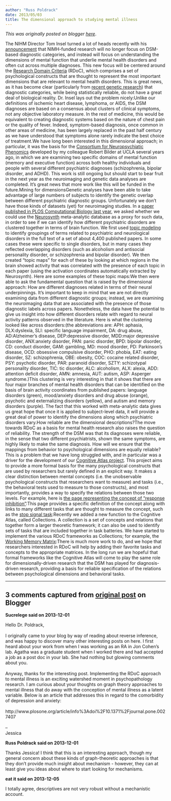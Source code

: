 ```yaml
---
author: "Russ Poldrack"
date: 2013/05/03
title: The dimensional approach to studying mental illness
---
```


*This was originally posted on blogger [here](https://russpoldrack.blogspot.com/2013/05/the-dimensional-approach-to-studying.html)*.

The NIHM Director Tom Insel turned a lot of heads recently with his [announcement](http://www.nimh.nih.gov/about/director/2013/transforming-diagnosis.shtml) that NIMH-funded research will no longer focus on DSM-based diagnostic categories, and instead will focus on understanding the dimensions of mental function that underlie mental health disorders and often cut across multiple diagnoses.  This new focus will be centered around the [Research Domain Criteria](http://www.nimh.nih.gov/research-funding/rdoc/nimh-research-domain-criteria-rdoc.shtml) (RDoC), which comprises a set of psychological constructs that are thought to represent the most important dimensions that are relevant to mental health disorders. This is great news, as it has become clear (particularly from [recent genetic research](http://www.thelancet.com/journals/lancet/article/PIIS0140-6736(12)62129-1/abstract)) that diagnostic categories, while being statistically reliable, do not have a great deal of biological reality. Dr. Insel lays out the problem nicely:Unlike our definitions of ischemic heart disease, lymphoma, or AIDS, the DSM diagnoses are based on a consensus about clusters of clinical symptoms, not any objective laboratory measure. In the rest of medicine, this would be equivalent to creating diagnostic systems based on the nature of chest pain or the quality of fever. Indeed, symptom-based diagnosis, once common in other areas of medicine, has been largely replaced in the past half century as we have understood that symptoms alone rarely indicate the best choice of treatment.We have long been interested in this dimensional approach; in particular, it was the basis for the [Consortium for Neuropsychiatic Phenomics](http://www.phenomics.ucla.edu/) developed by my colleague Robert Bilder at UCLA several years ago, in which we are examining two specific domains of mental function (memory and executive function) across both healthy individuals and people with several different psychiatric diagnoses (schizophrenia, bipolar disorder, and ADHD).  This work is still ongoing but should start to bear fruit in the next year as the neuroimaging and genetic data analyses are completed.  It's great news that more work like this will be funded in the future.Mining for dimensionsGenetic analyses have been able to take advantage of large numbers of subjects to identify the genetic overlap between different psychiatric diagnostic groups.  Unfortunately we don't have those kinds of datasets (yet) for neuroimaging studies.  In a [paper published in PLOS Computational Biology last year](http://www.ploscompbiol.org/article/info%3Adoi%2F10.1371%2Fjournal.pcbi.1002707), we asked whether we could use the [Neurosynth](http://www.neurosynth.org/) meta-analytic database as a proxy for such data, in order to see if we can identify how different psychiatric disorders are clustered together in terms of brain function.  We first used [topic modeling](http://mallet.cs.umass.edu/topics.php) to identify groupings of terms related to psychiatric and neurological disorders in the full text of a set of about 4,400 published papers.  In some cases these were specific to single disorders, but in many cases they reflected overlapping disorders (such as alcoholism and antisocial personality disorder, or schizophrenia and bipolar disorder).  We then created "topic maps" for each of these by looking at which regions in the brain showed activity that was correlated with the presence of each topic in each paper (using the activation coordinates automatically extracted by Neurosynth).  Here are some examples of these topic maps:We then were able to ask the fundamental question that is raised by the dimensional approach: How are different diagnoses related in terms of their neural underpinnings.  It's important to keep in mind that we are not directly examining data from different diagnostic groups; instead, we are examining the neuroimaging data that are associated with the presence of those diagnostic labels across papers.  Nonetheless, the data have the potential to give us insight into how different disorders relate with regard to neural activity patterns observed in the literature.  Here is what the clustering looked like across disorders:(the abbreviations are: APH: aphasia, DLX:dyslexia, SLI: specific language impairment, DA: drug abuse, AD:Alzheimer's disease, DEP:depressive disorder, MDD:major depressive disorder, ANX:anxiety disorder, PAN: panic disorder, BPD: bipolar disorder, CD: conduct disorder, GAM: gambling, MD: mood disorder, PD: Parkinson's disease, OCD: obsessive compulsive disorder, PHO: phobia, EAT: eating disorder, SZ: schizophrenia, OBE: obesity, COC: cocaine related disorder, PSY: psychotic disorder, PAR: paranoid disorder, SZTY: schizotypal personality disorder, TIC: tic disorder, ALC: alcoholism, ALX: alexia, ADD: attention deficit disorder, AMN: amnesia, AUT: autism, ASP: Asperger syndrome.)This clustering is very interesting in that it shows that there are four major branches of mental health disorders that can be identified on the basis of brain activity coordinates from published papers: language disorders (green), mood/anxiety disorders and drug abuse (orange), psychotic and externalizing disorders (yellow), and autism and memory disorders (purple).  The fact that this worked with meta-analytic data gives us great hope that once it is applied to subject-level data, it will provide a great deal of power to identify the dimensions along which psychiatric disorders vary.How reliable are the dimensional descriptions?The move towards RDoC as a basis for mental health research also raises the question of reliability.  The strength of the DSM was that its diagnoses were reliable, in the sense that two different psychiatrists, shown the same symptoms, are highly likely to make the same diagnosis.  How will we ensure that the mappings from behavior to psychological dimensions are equally reliable?  This is a problem that we have long struggled with, and in particular was a driver for the development of our [Cognitive Atlas project](http://www.cognitiveatlas.org/).  This project aims to provide a more formal basis for the many psychological constructs that are used by researchers but rarely defined in an explicit way.  It makes a clear distinction between mental concepts (i.e. the unobservable psychological constructs that researchers want to measure) and tasks (i.e., the behavioral tests used to measure to those constructs), and most importantly, provides a way to specify the relations between those two levels.  For example, here is [the page representing the concept of "response inhibition"](http://www.cognitiveatlas.org/concept/id/trm_4a3fd79d0af66):This page provides a specific definition of the concept along with links to many different tasks that are thought to measure the concept, such as the [stop signal task](http://www.cognitiveatlas.org/task/id/tsk_4a57abb949e1a):Recently we added a new function to the Cognitive Atlas, called Collections.  A collection is a set of concepts and relations that together form a larger theoretic framework; it can also be used to identify sets of tasks that are included together in task batteries.  We have started to implement the various RDoC frameworks as Collections; for example, the [Working Memory Matrix](http://www.cognitiveatlas.org/collection/id/thc_51005496d6228):There is much more work to do, and we hope that researchers interested in RDoC will help by adding their favorite tasks and concepts to the appropriate matrices.  In the long run we are hopeful that formal frameworks like the Cognitive Atlas will come to play the same role for dimensionally-driven research that the DSM has played for diagnosis-driven research, providing a basis for reliable specification of the relations between psychological dimensions and behavioral tasks.

---

## 3 comments captured from [original post](https://russpoldrack.blogspot.com/2013/05/the-dimensional-approach-to-studying.html) on Blogger

**Sucrelege said on 2013-12-01**

Hello Dr. Poldrack,<br /><br />I originally came to your blog by way of reading about reverse inference, and was happy to discover many other interesting posts on here. I first heard about your work from when I was working as an RA in Jon Cohen's lab. Agatha was a graduate student when I worked there and had accepted a job as a post doc in your lab. She had nothing but glowing comments about you. <br /><br />Anyway, thanks for the interesting post. Implementing the RDoC approach to mental illness is an exciting watershed moment in psychopathology research. I am curious about your thoughts on graph theory approaches to mental illness that do away with the conception of mental illness as a latent variable. Below is an article that addresses this in regard to the comorbidity of depression and anxiety:<br /><br />http://www.plosone.org/article/info%3Adoi%2F10.1371%2Fjournal.pone.0027407<br /><br />--<br />Jessica

**Russ Poldrack said on 2013-12-01**

Thanks Jessica!  I think that this is an interesting approach, though my general concern about these kinds of graph-theoretic approaches is that they don't provide much insight about mechanism - however, they can at least give you ideas about where to start looking for mechanisms.

**eat it said on 2013-12-05**

I totally agree, descriptives are not very robust without a mechanistic account.

